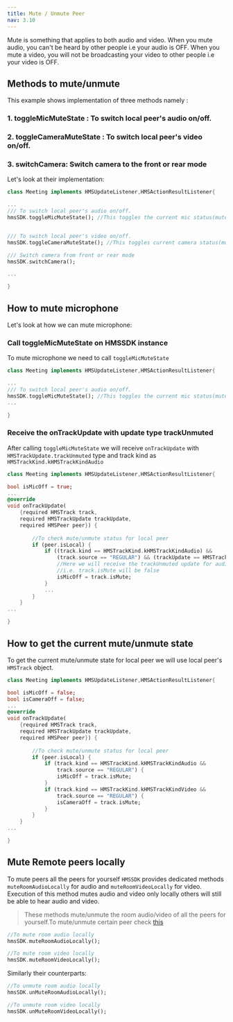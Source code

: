 ```yaml
---
title: Mute / Unmute Peer
nav: 3.10
---
```


Mute is something that applies to both audio and video. When you mute audio, you can't be heard by other people i.e your audio is OFF. When you mute a video, you will not be broadcasting your video to other people i.e your video is OFF.

## Methods to mute/unmute

This example shows implementation of three methods namely : 

### 1. toggleMicMuteState : To switch local peer's audio on/off.
### 2. toggleCameraMuteState : To switch local peer's video on/off.
### 3. switchCamera: Switch camera to the front or rear mode

Let's look at their implementation:

```dart
class Meeting implements HMSUpdateListener,HMSActionResultListener{

...
/// To switch local peer's audio on/off.
hmsSDK.toggleMicMuteState(); //This toggles the current mic status(mute/unmute)


/// To switch local peer's video on/off.
hmsSDK.toggleCameraMuteState(); //This toggles current camera status(mute/unmute)

/// Switch camera from front or rear mode
hmsSDK.switchCamera();

...

}
```

## How to mute microphone 

Let's look at how we can mute microphone:

<div className="steps-container">

### Call toggleMicMuteState on HMSSDK instance

To mute microphone we need to call `toggleMicMuteState`

```dart
class Meeting implements HMSUpdateListener,HMSActionResultListener{

...
/// To switch local peer's audio on/off.
hmsSDK.toggleMicMuteState(); //This toggles the current mic status(mute/unmute)
...

}
```

### Receive the onTrackUpdate with update type trackUnmuted

After calling `toggleMicMuteState` we will receive `onTrackUpdate` with `HMSTrackUpdate.trackUnmuted` type 
and track kind as `HMSTrackKind.kHMSTrackKindAudio`

```dart
class Meeting implements HMSUpdateListener,HMSActionResultListener{

bool isMicOff = true;
...
@override
void onTrackUpdate(
    {required HMSTrack track,
    required HMSTrackUpdate trackUpdate,
    required HMSPeer peer}) {
    
        //To check mute/unmute status for local peer
        if (peer.isLocal) {
            if ((track.kind == HMSTrackKind.kHMSTrackKindAudio) &&
                (track.source == "REGULAR") && (trackUpdate == HMSTrackUpdate.trackUnMuted)) {
                //Here we will receive the trackUnmuted update for audio track of local peer.
                //i.e. track.isMute will be false
                isMicOff = track.isMute;
            }
            ...
        }
    }
...

}
```

</div>

## How to get the current mute/unmute state

To get the current mute/unmute state for local peer we will use local peer's `HMSTrack` object.

```dart
class Meeting implements HMSUpdateListener,HMSActionResultListener{

bool isMicOff = false;
bool isCameraOff = false;
...
@override
void onTrackUpdate(
    {required HMSTrack track,
    required HMSTrackUpdate trackUpdate,
    required HMSPeer peer}) {
    
        //To check mute/unmute status for local peer
        if (peer.isLocal) {
            if (track.kind == HMSTrackKind.kHMSTrackKindAudio &&
                track.source == "REGULAR") {
                isMicOff = track.isMute;
            }
            if (track.kind == HMSTrackKind.kHMSTrackKindVideo &&
                track.source == "REGULAR") {
                isCameraOff = track.isMute;
            }
        }
    }
...

}
```

## Mute Remote peers locally 

To mute peers all the peers for yourself `HMSSDK` provides dedicated methods `muteRoomAudioLocally` for audio and `muteRoomVideoLocally` for video. Execution 
of this method mutes audio and video only locally others will still be able to hear audio and video.

> These methods mute/unmute the room audio/video of all the peers for yourself.To mute/unmute certain peer check [this](../features/mute-unmute-remote-peer)

```dart 
//To mute room audio locally
hmsSDK.muteRoomAudioLocally();

//To mute room video locally
hmsSDK.muteRoomVideoLocally();
```

Similarly their counterparts:

```dart
//To unmute room audio locally
hmsSDK.unMuteRoomAudioLocally();

//To unmute room video locally
hmsSDK.unMuteRoomVideoLocally();
```
